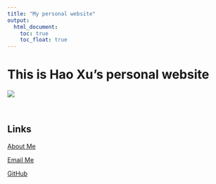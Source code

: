 ```yaml
---
title: "My personal website"
output: 
  html_document:
    toc: true
    toc_float: true
---
```


# This is Hao Xu's personal website

![](https://media0.giphy.com/media/YrZECW1GgBkqat6F0B/giphy.gif?cid=ecf05e47xgcssvxt0we8usvcdn0llal8oh4lnrf5cve0tkx8&rid=giphy.gif&ct=g)

<br/>

## Links

[About Me](about.html)

[Email Me](mailto:<hx2328@cumc.columbia.edu>)

[GitHub](http://github.com/hx2328/)